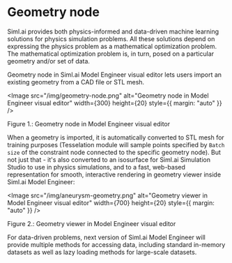 
# Geometry node

Siml.ai provides both physics-informed and data-driven machine learning solutions for physics simulation problems. 
All these solutions depend on expressing the physics problem as a mathematical optimization problem. 
The mathematical optimization problem is, in turn, posed on a particular geometry and/or set of data. 

Geometry node in Siml.ai Model Engineer visual editor lets users import an existing geometry from a CAD file or STL mesh. 

<Image
    src="/img/geometry-node.png"
    alt="Geometry node in Model Engineer visual editor"
    width={300}
    height={20}
    style={{ margin: "auto" }}
/>
<figcaption style={{ textAlign: "center", fontSize: "0.7rem", marginBottom: "1rem" }}>
    Figure 1.: Geometry node in Model Engineer visual editor
</figcaption>

When a geometry is imported, it is automatically converted to STL mesh for training purposes (Tesselation module will 
sample points specified by `Batch size` of the constraint node connected to the specific geometry node). But not just that - 
it's also converted to an isosurface for Siml.ai Simulation Studio to use in physics simulations, and to a fast, web-based 
representation for smooth, interactive rendering in geometry viewer inside Siml.ai Model Engineer:

<Image
    src="/img/aneurysm-geometry.png"
    alt="Geometry viewer in Model Engineer visual editor"
    width={700}
    height={20}
    style={{ margin: "auto" }}
/>
<figcaption style={{ textAlign: "center", fontSize: "0.7rem", marginBottom: "1rem" }}>
    Figure 2.: Geometry viewer in Model Engineer visual editor
</figcaption>

For data-driven problems, next version of Siml.ai Model Engineer will provide multiple methods for accessing data, 
including standard in-memory datasets as well as lazy loading methods for large-scale datasets.